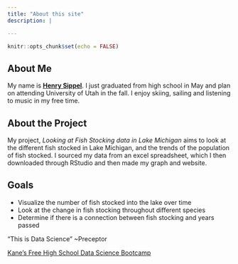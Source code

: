 ```yaml
---
title: "About this site"
description: |

---
```


```r
knitr::opts_chunk$set(echo = FALSE)
```


## About Me

My name is [**Henry Sippel**](https://github.com/sipphen). I just graduated from high school in May and plan on attending University of Utah in the fall. I enjoy skiing, sailing and listening to music in my free time.

## About the Project
My project, *Looking at Fish Stocking data in Lake Michigan* aims to look at the different fish stocked in Lake Michigan, and the trends of the population of fish stocked. I sourced my data from an excel spreadsheet, which I then downloaded through RStudio and then made my graph and website. 

## Goals
* Visualize the number of fish stocked into the lake over time
* Look at the change in fish stocking throughout different species
* Determine if there is a connection between fish stocking and years passed
  
"This is Data Science" 
~Preceptor

[Kane’s Free High School Data Science Bootcamp](https://bootcamp.davidkane.info)


